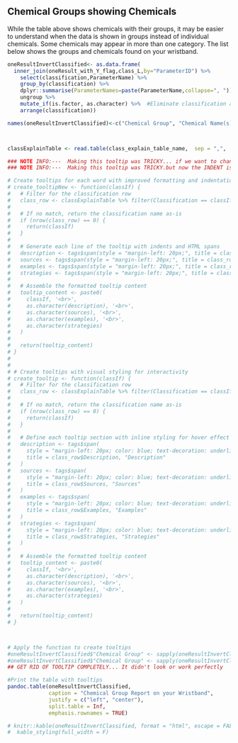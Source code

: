 
## Chemical Groups showing Chemicals

While the table above shows chemicals with their groups, it may be easier to understand when the data is shown in groups instead of individual chemicals. Some chemicals may appear in more than one category.  The list below shows the groups and chemicals found on your wristband.


```r

oneResultInvertClassified<- as.data.frame(
  inner_join(oneResult_with_Y_flag,class_L,by="ParameterID") %>% 
    select(classification,ParameterName) %>%
    group_by(classification) %>%
    dplyr::summarise(ParameterNames=paste(ParameterName,collapse=", ")) %>%
    ungroup %>%
    mutate_if(is.factor, as.character) %>%  #Eliminate classification as a FACTOR so it sorts correctly
    arrange(classification))

names(oneResultInvertClassified)<-c("Chemical Group", "Chemical Name(s)" )



classExplainTable <- read.table(class_explain_table_name,  sep = ",",  header = TRUE   )

### NOTE INFO:---  Making this tooltip was TRICKY... if we want to change it just get rid of it... not worth the time
### NOTE INFO:---  Making this tooltip was TRICKY.but now the INDENT is right but still tooltip is long

# Create tooltips for each word with improved formatting and indentation
# create_tooltipNew <- function(classIf) {
#   # Filter for the classification row
#   class_row <- classExplainTable %>% filter(Classification == classIf)
#   
#   # If no match, return the classification name as-is
#   if (nrow(class_row) == 0) {
#     return(classIf)
#   }
#   
#   # Generate each line of the tooltip with indents and HTML spans
#   description <- tags$span(style = "margin-left: 20px;", title = class_row$Description, "Description")
#   sources <- tags$span(style = "margin-left: 20px;", title = class_row$Sources, "Sources")
#   examples <- tags$span(style = "margin-left: 20px;", title = class_row$Examples, "Examples")
#   strategies <- tags$span(style = "margin-left: 20px;", title = class_row$Strategies, "Strategies")
#   
#   # Assemble the formatted tooltip content
#   tooltip_content <- paste0(
#     classIf, '<br>',
#     as.character(description), '<br>',
#     as.character(sources), '<br>',
#     as.character(examples), '<br>',
#     as.character(strategies)
#   )
#   
#   return(tooltip_content)
# }
# 
# 
# # Create tooltips with visual styling for interactivity
# create_tooltip <- function(classIf) {
#   # Filter for the classification row
#   class_row <- classExplainTable %>% filter(Classification == classIf)
#   
#   # If no match, return the classification name as-is
#   if (nrow(class_row) == 0) {
#     return(classIf)
#   }
#   
#   # Define each tooltip section with inline styling for hover effect
#   description <- tags$span(
#     style = "margin-left: 20px; color: blue; text-decoration: underline; cursor: pointer;",
#     title = class_row$Description, "Description"
#   )
#   sources <- tags$span(
#     style = "margin-left: 20px; color: blue; text-decoration: underline; cursor: pointer;",
#     title = class_row$Sources, "Sources"
#   )
#   examples <- tags$span(
#     style = "margin-left: 20px; color: blue; text-decoration: underline; cursor: pointer;",
#     title = class_row$Examples, "Examples"
#   )
#   strategies <- tags$span(
#     style = "margin-left: 20px; color: blue; text-decoration: underline; cursor: pointer;",
#     title = class_row$Strategies, "Strategies"
#   )
#   
#   # Assemble the formatted tooltip content
#   tooltip_content <- paste0(
#     classIf, '<br>',
#     as.character(description), '<br>',
#     as.character(sources), '<br>',
#     as.character(examples), '<br>',
#     as.character(strategies)
#   )
#   
#   return(tooltip_content)
# }



# Apply the function to create tooltips
#oneResultInvertClassified$"Chemical Group" <- sapply(oneResultInvertClassified$"Chemical Group", create_tooltipNew)  # THIS WORKS
#oneResultInvertClassified$"Chemical Group" <- sapply(oneResultInvertClassified$"Chemical Group", create_tooltip)  # attempt 114
## GET RID OF TOOLTIP COMPLETELY... It didn't look or work perfectly

#Print the table with tooltips
pandoc.table(oneResultInvertClassified,
             caption = "Chemical Group Report on your Wristband",
             justify = c("left", "center"),
             split.table = Inf,
             emphasis.rownames = TRUE)

# knitr::kable(oneResultInvertClassified, format = "html", escape = FALSE) %>%
#  kable_styling(full_width = F)


```
